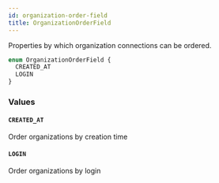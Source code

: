 ```yaml
---
id: organization-order-field
title: OrganizationOrderField
---
```


Properties by which organization connections can be ordered.

```graphql
enum OrganizationOrderField {
  CREATED_AT
  LOGIN
}
```

### Values

#### `CREATED_AT`

Order organizations by creation time

#### `LOGIN`

Order organizations by login
